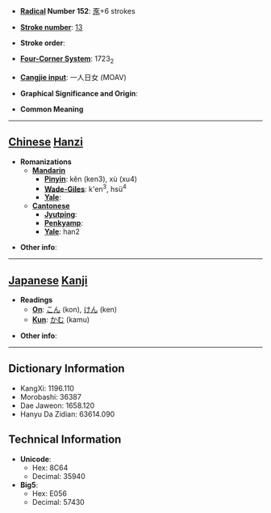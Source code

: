 * '''[[Wiktionary:Chinese radical index| Radical]] Number 152''': [[Wiktionary:Chinese radical index 豕|豕]]+6 strokes

* '''[[Wiktionary:Chinese total strokes index|Stroke number]]''': [[Wiktionary:Chinese total strokes index 13|13]]

* '''Stroke order''': 

* '''[[Wiktionary:Chinese four corner index|Four-Corner System]]''': 1723<sub>2</sub>

* '''[[Wiktionary:Chinese Cangjie index|Cangjie input]]''': 一人日女 (MOAV)

* '''Graphical Significance and Origin''': 

* '''Common Meaning'''

----

== [[Chinese]] [[Hanzi]] ==

* '''Romanizations'''
** '''[[Mandarin]]'''
*** '''[[Pinyin]]''': kěn (ken3), xù (xu4)
*** '''[[Wade-Giles]]''': k'en<sup>3</sup>, hsü<sup>4</sup>
*** '''[[Yale]]''': 
** '''[[Cantonese]]'''
*** '''[[Jyutping]]''':
*** '''[[Penkyamp]]''': 
*** '''[[Yale]]''': han2

* '''Other info''': 

----

== [[Japanese]] [[Kanji]] ==

* '''Readings'''
** '''[[On]]''': [[こん]] (kon), [[けん]] (ken)
** '''[[Kun]]''': [[かむ]] (kamu)

* '''Other info''':  

----

== Dictionary Information ==

* KangXi: 1196.110
* Morobashi: 36387
* Dae Jaweon: 1658.120
* Hanyu Da Zidian: 63614.090

== Technical Information ==

* '''Unicode''':
** Hex: 8C64
** Decimal: 35940
* '''Big5''':
** Hex: E056
** Decimal: 57430